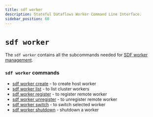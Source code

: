 ```yaml
---
title: sdf worker
description: Stateful Dataflows Worker Command Line Interface.
sidebar_position: 60
---
```


# `sdf worker`

The `sdf worker` contains all the subcommands needed for [SDF worker management].

### `sdf worker` commands

* [sdf worker create] - to create host worker
* [sdf worker list] - to list cluster workers
* [sdf worker register] - to register remote worker
* [sdf worker unregister] - to unregister remote worker
* [sdf worker switch] - to switch selected worker
* [sdf worker shutdown] - shutdown a worker

[SDF worker management]: worker-management.mdx
[sdf worker create]: create.mdx
[sdf worker list]: list.mdx
[sdf worker register]: register.mdx
[sdf worker unregister]: unregister.mdx
[sdf worker switch]: switch.mdx
[sdf worker shutdown]: shutdown.mdx
